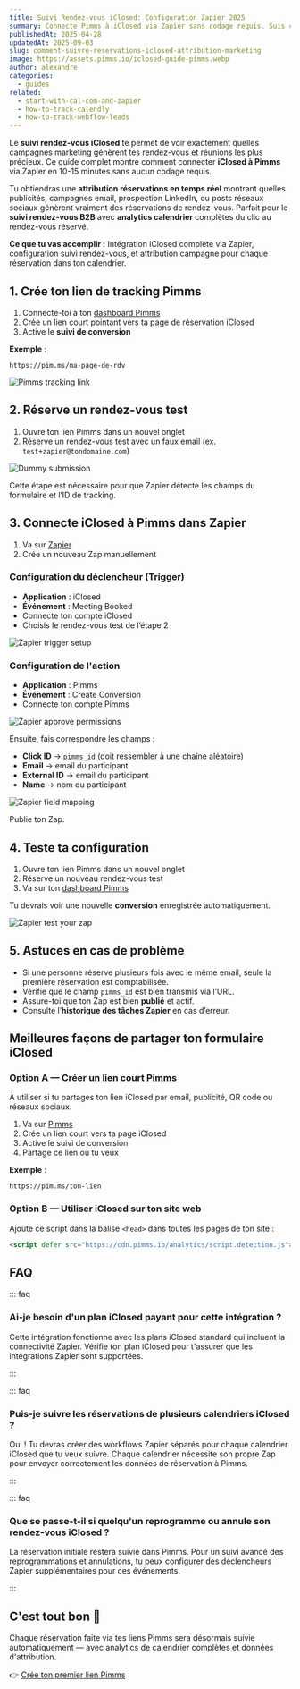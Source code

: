 ```yaml
---
title: Suivi Rendez-vous iClosed: Configuration Zapier 2025
summary: Connecte Pimms à iClosed via Zapier sans codage requis. Suis chaque réservation avec analytics complètes montrant quelles campagnes génèrent tes meilleurs rendez-vous.
publishedAt: 2025-04-28
updatedAt: 2025-09-03
slug: comment-suivre-reservations-iclosed-attribution-marketing
image: https://assets.pimms.io/iclosed-guide-pimms.webp
author: alexandre
categories:
  - guides
related:
  - start-with-cal-com-and-zapier
  - how-to-track-calendly
  - how-to-track-webflow-leads
---
```


Le **suivi rendez-vous iClosed** te permet de voir exactement quelles campagnes marketing génèrent tes rendez-vous et réunions les plus précieux. Ce guide complet montre comment connecter **iClosed à Pimms** via Zapier en 10-15 minutes sans aucun codage requis.

Tu obtiendras une **attribution réservations en temps réel** montrant quelles publicités, campagnes email, prospection LinkedIn, ou posts réseaux sociaux génèrent vraiment des réservations de rendez-vous. Parfait pour le **suivi rendez-vous B2B** avec **analytics calendrier** complètes du clic au rendez-vous réservé.

**Ce que tu vas accomplir :** Intégration iClosed complète via Zapier, configuration suivi rendez-vous, et attribution campagne pour chaque réservation dans ton calendrier.

## 1. Crée ton lien de tracking Pimms

1. Connecte-toi à ton [dashboard Pimms](https://app.pimms.io)  
2. Crée un lien court pointant vers ta page de réservation iClosed  
3. Active le **suivi de conversion**

**Exemple** :  
```
https://pim.ms/ma-page-de-rdv
```

![Pimms tracking link](https://assets.pimms.io/pimms-tracking-link-iclosed.webp)

## 2. Réserve un rendez-vous test

1. Ouvre ton lien Pimms dans un nouvel onglet  
2. Réserve un rendez-vous test avec un faux email (ex. `test+zapier@tondomaine.com`)

![Dummy submission](https://assets.pimms.io/iclosed-dummy-submission.webp)

Cette étape est nécessaire pour que Zapier détecte les champs du formulaire et l’ID de tracking.

## 3. Connecte iClosed à Pimms dans Zapier

1. Va sur [Zapier](https://zapier.com)  
2. Crée un nouveau Zap manuellement

### Configuration du déclencheur (Trigger)

- **Application** : iClosed  
- **Événement** : Meeting Booked  
- Connecte ton compte iClosed  
- Choisis le rendez-vous test de l’étape 2

![Zapier trigger setup](https://assets.pimms.io/zapier-find-dummy-record-iclosed.webp)

### Configuration de l'action

- **Application** : Pimms  
- **Événement** : Create Conversion  
- Connecte ton compte Pimms

![Zapier approve permissions](https://assets.pimms.io/zapier-approve-permissions.webp)

Ensuite, fais correspondre les champs :

- **Click ID** → `pimms_id` (doit ressembler à une chaîne aléatoire)
- **Email** → email du participant  
- **External ID** → email du participant  
- **Name** → nom du participant

![Zapier field mapping](https://assets.pimms.io/zapier-field-mapping-iclosed.webp)

Publie ton Zap.

## 4. Teste ta configuration

1. Ouvre ton lien Pimms dans un nouvel onglet  
2. Réserve un nouveau rendez-vous test  
3. Va sur ton [dashboard Pimms](https://app.pimms.io)

Tu devrais voir une nouvelle **conversion** enregistrée automatiquement.

![Zapier test your zap](https://assets.pimms.io/zapier-test-integration-iclosed.webp)

## 5. Astuces en cas de problème

- Si une personne réserve plusieurs fois avec le même email, seule la première réservation est comptabilisée.
- Vérifie que le champ `pimms_id` est bien transmis via l’URL.
- Assure-toi que ton Zap est bien **publié** et actif.
- Consulte l’**historique des tâches Zapier** en cas d’erreur.

## Meilleures façons de partager ton formulaire iClosed

### Option A — Créer un lien court Pimms

À utiliser si tu partages ton lien iClosed par email, publicité, QR code ou réseaux sociaux.

1. Va sur [Pimms](https://app.pimms.io)  
2. Crée un lien court vers ta page iClosed  
3. Active le suivi de conversion  
4. Partage ce lien où tu veux

**Exemple** :  
```
https://pim.ms/ton-lien
```

### Option B — Utiliser iClosed sur ton site web

Ajoute ce script dans la balise `<head>` dans toutes les pages de ton site :  

``` html
<script defer src="https://cdn.pimms.io/analytics/script.detection.js"></script>
```

<LinkCard
  href="/freetools/site-checker"
  title="Vérifie que tout fonctionne"
  description="Utilise notre outil gratuit pour vérifier que le script Pimms est correctement installé sur ton site."
/>

## FAQ

::: faq

### Ai-je besoin d'un plan iClosed payant pour cette intégration ?

Cette intégration fonctionne avec les plans iClosed standard qui incluent la connectivité Zapier. Vérifie ton plan iClosed pour t'assurer que les intégrations Zapier sont supportées.

:::

::: faq

### Puis-je suivre les réservations de plusieurs calendriers iClosed ?

Oui ! Tu devras créer des workflows Zapier séparés pour chaque calendrier iClosed que tu veux suivre. Chaque calendrier nécessite son propre Zap pour envoyer correctement les données de réservation à Pimms.

:::

::: faq

### Que se passe-t-il si quelqu'un reprogramme ou annule son rendez-vous iClosed ?

La réservation initiale restera suivie dans Pimms. Pour un suivi avancé des reprogrammations et annulations, tu peux configurer des déclencheurs Zapier supplémentaires pour ces événements.

:::

## C'est tout bon 🎉

Chaque réservation faite via tes liens Pimms sera désormais suivie automatiquement — avec analytics de calendrier complètes et données d'attribution.

👉 [Crée ton premier lien Pimms](https://app.pimms.io)

<CallToAction />
